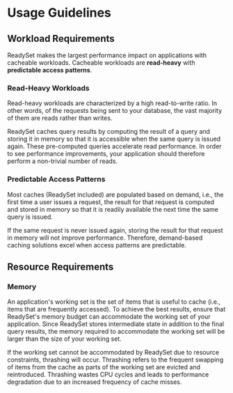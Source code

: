 
# Usage Guidelines

## Workload Requirements
ReadySet makes the largest performance impact on applications with cacheable workloads. Cacheable workloads are **read-heavy** with
**predictable access patterns**.

### Read-Heavy Workloads
Read-heavy workloads are characterized by a high read-to-write ratio. In other words, of the requests
being sent to your database, the vast majority of them are reads rather than writes.

ReadySet caches query results by computing the result of a query and storing it in memory so that it is accessible when
the same query is issued again. These pre-computed queries accelerate read performance. In order to see performance improvements, your
application should therefore perform a non-trivial number of reads.

### Predictable Access Patterns
Most caches (ReadySet included) are populated based on demand, i.e., the first time a user issues a request, the result for that request is computed and stored in memory so that it is
readily available the next time the same query is issued.

If the same request is never issued again, storing the result for that request in memory will not improve performance. Therefore, demand-based caching solutions excel when
access patterns are predictable.

## Resource Requirements

### Memory

An application's working set is the set of items that is useful to cache (i.e., items that are frequently accessed). To achieve the best results, ensure that ReadySet's memory budget can accommodate the working set of your application. Since ReadySet stores intermediate state in addition to the final query results,
the memory required to accommodate the working set will be larger than the size of your working set.

If the working set cannot be accommodated by ReadySet due to resource constraints, thrashing will occur. Thrashing refers to the frequent swapping of items from the cache as parts of the working set are evicted and reintroduced.
Thrashing wastes CPU cycles and leads to performance degradation due to an increased frequency of cache misses.
